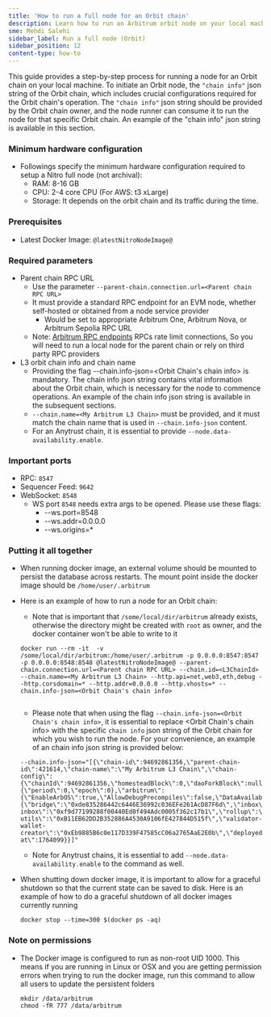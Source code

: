 ```yaml
---
title: 'How to run a full node for an Orbit chain'
description: Learn how to run an Arbitrum orbit node on your local machine.
sme: Mehdi Salehi
sidebar_label: Run a full node (Orbit)
sidebar_position: 12
content-type: how-to
---
```


This guide provides a step-by-step process for running a node for an Orbit chain on your local machine. To initiate an Orbit node, the `"chain info"` json string of the Orbit chain, which includes crucial configurations required for the Orbit chain's operation. The `"chain info"` json string should be provided by the Orbit chain owner, and the node runner can consume it to run the node for that specific Orbit chain. An example of the "chain info" json string is available in this section. 


### Minimum hardware configuration

- Followings specify the minimum hardware configuration required to setup a Nitro full node (not archival):
  - RAM: 8-16 GB
  - CPU: 2-4 core CPU (For AWS: t3 xLarge)
  - Storage: It depends on the orbit chain and its traffic during the time. 

### Prerequisites

- Latest Docker Image: <code>@latestNitroNodeImage@</code>

### Required parameters

- Parent chain RPC URL
  - Use the parameter `--parent-chain.connection.url=<Parent chain RPC URL>`
  - It must provide a standard RPC endpoint for an EVM node, whether self-hosted or obtained from a node service provider
    - Would be set to appropriate Arbitrum One, Arbitrum Nova, or Arbitrum Sepolia RPC URL
  - Note: [Arbitrum RPC endpoints](/node-running/node-providers.mdx/#rpc-endpoints) RPCs rate limit connections, So you will need to run a local node for the parent chain or rely on third party RPC providers
- L3 orbit chain info and chain name
  - Providing the flag --chain.info-json=<Orbit Chain's chain info> is mandatory. The chain info json string contains vital information about the Orbit chain, which is necessary for the node to commence operations. An example of the chain info json string is available in the subsequent sections.
  - `--chain.name=<My Arbitrum L3 Chain>` must be provided, and it must match the chain name that is used in `--chain.info-json` content.
  - For an Anytrust chain, it is essential to provide `--node.data-availability.enable`.

### Important ports

- RPC: `8547`
- Sequencer Feed: `9642`
- WebSocket: `8548`
  - WS port `8548` needs extra args to be opened. Please use these flags:
    - --ws.port=8548
    - --ws.addr=0.0.0.0
    - --ws.origins=\*

### Putting it all together

- When running docker image, an external volume should be mounted to persist the database across restarts. The mount point inside the docker image should be `/home/user/.arbitrum`
- Here is an example of how to run a node for an Orbit chain:

  - Note that is important that `/some/local/dir/arbitrum` already exists, otherwise the directory might be created with `root` as owner, and the docker container won't be able to write to it

  ```shell
  docker run --rm -it  -v /some/local/dir/arbitrum:/home/user/.arbitrum -p 0.0.0.0:8547:8547 -p 0.0.0.0:8548:8548 @latestNitroNodeImage@ --parent-chain.connection.url=<Parent chain RPC URL> --chain.id=<L3ChainId> --chain.name=<My Arbitrum L3 Chain> --http.api=net,web3,eth,debug --http.corsdomain=* --http.addr=0.0.0.0 --http.vhosts=* --chain.info-json=<Orbit Chain's chain info>
 
  ```
  - Please note that when using the flag `--chain.info-json=<Orbit Chain's chain info>`, it is essential to replace <Orbit Chain's chain info> with the specific `chain info` json string of the Orbit chain for which you wish to run the node. For your convenience, an example of an chain info json string is provided below:

  ```
  --chain.info-json="[{\"chain-id\":94692861356,\"parent-chain-id\":421614,\"chain-name\":\"My Arbitrum L3 Chain\",\"chain-config\":{\"chainId\":94692861356,\"homesteadBlock\":0,\"daoForkBlock\":null,\"daoForkSupport\":true,\"eip150Block\":0,\"eip150Hash\":\"0x0000000000000000000000000000000000000000000000000000000000000000\",\"eip155Block\":0,\"eip158Block\":0,\"byzantiumBlock\":0,\"constantinopleBlock\":0,\"petersburgBlock\":0,\"istanbulBlock\":0,\"muirGlacierBlock\":0,\"berlinBlock\":0,\"londonBlock\":0,\"clique\":{\"period\":0,\"epoch\":0},\"arbitrum\":{\"EnableArbOS\":true,\"AllowDebugPrecompiles\":false,\"DataAvailabilityCommittee\":false,\"InitialArbOSVersion\":10,\"InitialChainOwner\":\"0xAde4000C87923244f0e95b41f0e45aa3C02f1Bb2\",\"GenesisBlockNum\":0}},\"rollup\":{\"bridge\":\"0xde835286442c6446E36992c036EFe261AcD87F6d\",\"inbox\":\"0x0592d3861Ea929B5d108d915c36f64EE69418049\",\"sequencer-inbox\":\"0xf9d77199288f00440Ed0f494Adc0005f362c17b1\",\"rollup\":\"0xF5A42aDA664E7c2dFE9DDa4459B927261BF90E09\",\"validator-utils\":\"0xB11EB62DD2B352886A4530A9106fE427844D515f\",\"validator-wallet-creator\":\"0xEb9885B6c0e117D339F47585cC06a2765AaE2E0b\",\"deployed-at\":1764099}}]"

  ```

  - Note for Anytrust chains, it is essential to add `--node.data-availability.enable` to the command as well.


- When shutting down docker image, it is important to allow for a graceful shutdown so that the current state can be saved to disk. Here is an example of how to do a graceful shutdown of all docker images currently running

  ```shell
  docker stop --time=300 $(docker ps -aq)
  ```

### Note on permissions

- The Docker image is configured to run as non-root UID 1000. This means if you are running in Linux or OSX and you are getting permission errors when trying to run the docker image, run this command to allow all users to update the persistent folders
  ```shell
  mkdir /data/arbitrum
  chmod -fR 777 /data/arbitrum
  ```
